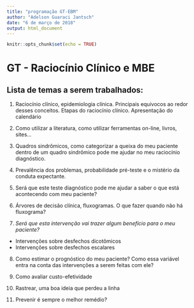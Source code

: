 ```yaml
---
title: "programação GT-EBM"
author: "Adelson Guaraci Jantsch"
date: "6 de março de 2018"
output: html_document
---
```


```r
knitr::opts_chunk$set(echo = TRUE)
```



# GT - Raciocínio Clínico e MBE  


## Lista de temas a serem trabalhados:  



(@)  Raciocínio clínico, epidemiologia clínica. Principais equivocos ao redor desses conceitos. Etapas do raciocínio clínico. Apresentação do calendário

(@)  Como utilizar a literatura, como utilizar ferramentas on-line, livros, sites...

(@)  Quadros sindrômicos, como categorizar a queixa do meu paciente dentro de um quadro sindrômico pode me ajudar no meu raciocínio diagnóstico.

(@)  Prevalência dos problemas, probabilidade pré-teste e o mistério da conduta expectante.

(@)  Será que este teste diagnóstico pode me ajudar a saber o que está acontecendo com meu paciente?

(@)  Árvores de decisão clínica, fluxogramas. O que fazer quando não há fluxograma?

(@)  *Será que esta intervenção vai trazer algum benefício para o meu paciente?* 

+ Intervenções sobre desfechos dicotômicos
+ Intervenções sobre desfechos escalares

(@)  Como estimar o prognóstico do meu paciente? Como essa variável entra na conta das intervenções a serem feitas com ele?

(@)  Como avaliar custo-efetividade

(@) Rastrear, uma boa ideia que perdeu a linha

(@) Prevenir é sempre o melhor remédio?
















